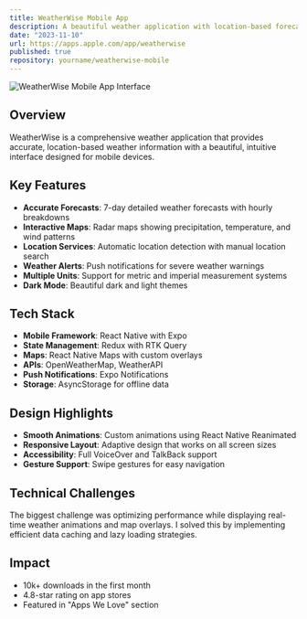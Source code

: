 ```yaml
---
title: WeatherWise Mobile App
description: A beautiful weather application with location-based forecasts, interactive maps, and severe weather alerts. Built with React Native and powered by multiple weather APIs.
date: "2023-11-10"
url: https://apps.apple.com/app/weatherwise
published: true
repository: yourname/weatherwise-mobile
---
```


![WeatherWise Mobile App Interface](https://images.unsplash.com/photo-1504608524841-42fe6f032b4b?w=800&h=400&fit=crop)

## Overview

WeatherWise is a comprehensive weather application that provides accurate, location-based weather information with a beautiful, intuitive interface designed for mobile devices.

## Key Features

- **Accurate Forecasts**: 7-day detailed weather forecasts with hourly breakdowns
- **Interactive Maps**: Radar maps showing precipitation, temperature, and wind patterns
- **Location Services**: Automatic location detection with manual location search
- **Weather Alerts**: Push notifications for severe weather warnings
- **Multiple Units**: Support for metric and imperial measurement systems
- **Dark Mode**: Beautiful dark and light themes

## Tech Stack

- **Mobile Framework**: React Native with Expo
- **State Management**: Redux with RTK Query
- **Maps**: React Native Maps with custom overlays
- **APIs**: OpenWeatherMap, WeatherAPI
- **Push Notifications**: Expo Notifications
- **Storage**: AsyncStorage for offline data

## Design Highlights

- **Smooth Animations**: Custom animations using React Native Reanimated
- **Responsive Layout**: Adaptive design that works on all screen sizes
- **Accessibility**: Full VoiceOver and TalkBack support
- **Gesture Support**: Swipe gestures for easy navigation

## Technical Challenges

The biggest challenge was optimizing performance while displaying real-time weather animations and map overlays. I solved this by implementing efficient data caching and lazy loading strategies.

## Impact

- 10k+ downloads in the first month
- 4.8-star rating on app stores
- Featured in "Apps We Love" section
